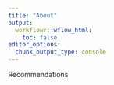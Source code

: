 ```yaml
---
title: "About"
output:
  workflowr::wflow_html:
    toc: false
editor_options:
  chunk_output_type: console
---
```


Recommendations
